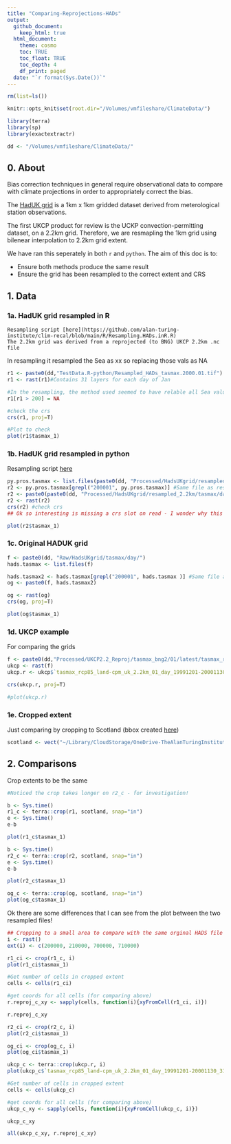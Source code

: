 ```yaml
---
title: "Comparing-Reprojections-HADs"
output: 
  github_document:
    keep_html: true
  html_document:
    theme: cosmo
    toc: TRUE
    toc_float: TRUE
    toc_depth: 4
    df_print: paged
  date: "`r format(Sys.Date())`"
---
```


```r
rm(list=ls())

knitr::opts_knit$set(root.dir="/Volumes/vmfileshare/ClimateData/")

library(terra)
library(sp)
library(exactextractr)

dd <- "/Volumes/vmfileshare/ClimateData/"

```


## **0. About**

Bias correction techniques in general require observational data to compare with climate projections in order to appropriately correct the bias. 

The [HadUK grid](https://catalogue.ceda.ac.uk/uuid/bbca3267dc7d4219af484976734c9527) is a 1km x 1km gridded dataset derived from meterological station observations. 

The first UKCP product for review is the UCKP convection-permitting dataset, on a 2.2km grid. Therefore, we are resmapling the 1km grid using bilenear interpolation to 2.2km grid extent. 

We have ran this seperately in both ```r``` and ```python```. The aim of this doc is to:

 - Ensure both methods produce the same result
 - Ensure the grid has been resampled to the correct extent and CRS 

## **1. Data** 

### **1a. HadUK grid resampled in R**
    Resampling script [here](https://github.com/alan-turing-institute/clim-recal/blob/main/R/Resampling.HADs.inR.R)
    The 2.2km grid was derived from a reprojected (to BNG) UKCP 2.2km .nc file


In resampling it resampled the Sea as xx so replacing those vals as NA 

```r

r1 <- paste0(dd,"TestData.R-python/Resampled_HADs_tasmax.2000.01.tif")
r1 <- rast(r1)#Contains 31 layers for each day of Jan

#In the resampling, the method used seemed to have relable all Sea values as '1.000000e+20' so relabelling them here (but to be checked as to why they've been valued like this in the resampling)
r1[r1 > 200] = NA

#check the crs
crs(r1, proj=T)

#Plot to check
plot(r1$tasmax_1)

```

### **1b. HadUK grid resampled in python**
  Resampling script [here](https://github.com/alan-turing-institute/clim-recal/blob/main/python/resampling/resampling_hads.py)

```r

py.pros.tasmax <- list.files(paste0(dd, "Processed/HadsUKgrid/resampled_2.2km/tasmax/day"))
r2 <- py.pros.tasmax[grepl("200001", py.pros.tasmax)] #Same file as resampled above
r2 <- paste0(paste0(dd, "Processed/HadsUKgrid/resampled_2.2km/tasmax/day"),"/",r2)
r2 <- rast(r2)
crs(r2) #check crs 
## Ok so interesting is missing a crs slot on read - I wonder why this is? This could cause future problem potentially? 

plot(r2$tasmax_1)

```

### **1c. Original HADUK grid**

```r
f <- paste0(dd, "Raw/HadsUKgrid/tasmax/day/")
hads.tasmax <- list.files(f)

hads.tasmax2 <- hads.tasmax[grepl("200001", hads.tasmax )] #Same file as resampled above
og <- paste0(f, hads.tasmax2)

og <- rast(og)
crs(og, proj=T)

plot(og$tasmax_1)
```
### **1d. UKCP example**

For comparing the grids

```r

f <- paste0(dd,"Processed/UKCP2.2_Reproj/tasmax_bng2/01/latest/tasmax_rcp85_land-cpm_uk_2.2km_01_day_19991201-20001130.tif")
ukcp <- rast(f)
ukcp.r <- ukcp$`tasmax_rcp85_land-cpm_uk_2.2km_01_day_19991201-20001130_31`

crs(ukcp.r, proj=T)

#plot(ukcp.r)
```


### **1e. Cropped extent**
  Just comparing by cropping to Scotland (bbox created [here](https://github.com/alan-turing-institute/clim-recal/tree/main/data/Scotland))

```r
scotland <- vect("~/Library/CloudStorage/OneDrive-TheAlanTuringInstitute/CLIM-RECAL/clim-recal/data/Scotland/Scotland.bbox.shp")
```

## **2. Comparisons **

Crop extents to be the same 

```r
#Noticed the crop takes longer on r2_c - for investigation!

b <- Sys.time()
r1_c <- terra::crop(r1, scotland, snap="in") 
e <- Sys.time()
e-b

plot(r1_c$tasmax_1)
```

```r

b <- Sys.time()
r2_c <- terra::crop(r2, scotland, snap="in") 
e <- Sys.time()
e-b

plot(r2_c$tasmax_1)
```

```r
og_c <- terra::crop(og, scotland, snap="in") 
plot(og_c$tasmax_1)
```
Ok there are some differences that I can see from the plot between the two resampled files! 

```r
## Cropping to a small area to compare with the same orginal HADS file 
i <- rast()
ext(i) <- c(200000, 210000, 700000, 710000)

r1_ci <- crop(r1_c, i)
plot(r1_ci$tasmax_1)

#Get number of cells in cropped extent
cells <- cells(r1_ci)

#get coords for all cells (for comparing above)
r.reproj_c_xy <- sapply(cells, function(i){xyFromCell(r1_ci, i)})

r.reproj_c_xy
```

```r

r2_ci <- crop(r2_c, i)
plot(r2_ci$tasmax_1)
```

```r
og_ci <- crop(og_c, i)
plot(og_ci$tasmax_1)

```

```r
ukcp_c <- terra::crop(ukcp.r, i) 
plot(ukcp_c$`tasmax_rcp85_land-cpm_uk_2.2km_01_day_19991201-20001130_31`)
```

```r
#Get number of cells in cropped extent
cells <- cells(ukcp_c)

#get coords for all cells (for comparing above)
ukcp_c_xy <- sapply(cells, function(i){xyFromCell(ukcp_c, i)})

ukcp_c_xy
```

```r
all(ukcp_c_xy, r.reproj_c_xy)

```

